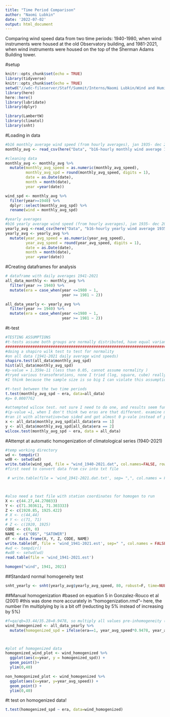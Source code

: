 ---
title: "Time Period Comparison"
author: "Naomi Lubkin"
date: '2022-07-02'
output: html_document
---
Comparing wind speed data from two time periods: 1940-1980, when wind instruments
were housed at the old Observatory building, and 1981-2021, when wind instruments
were housed on the top of the Sherman Adams Building tower. 

#setup
```{r setup, include=FALSE}
knitr::opts_chunk$set(echo = TRUE)
library(tidyverse)
knitr::opts_chunk$set(echo = TRUE)
setwd("//wdc-fileserver/Staff/Summit/Interns/Naomi Lubkin/Wind and Humidity Climate Trends")
library(here)
here::here()
library(lubridate)
library(dplyr)

library(LambertW)
library(climatol)
library(snht)
```


#Loading in data
```{r}
#b16 monthly average wind speed (from hourly averages), jan 1935- dec 2021
monthly_avg <- read_csv(here("Data", "b16-hourly monthly wind average 1935-2021.csv"))

#cleaning data
monthly_avg <- monthly_avg %>%
  mutate(monthly_avg_speed = as.numeric(monthly_avg_speed), 
         monthly_avg_spd = round(monthly_avg_speed, digits = 1), 
         date = as.Date(date), 
         month = month(date), 
         year =year(date)) 

wind_spd <- monthly_avg %>%
  filter(year>=1940) %>% 
  dplyr::select(monthly_avg_spd) %>% 
  rename(wind = monthly_avg_spd)

#yearly averages 
#b16 yearly average wind speed (from hourly averages), jan 1935- dec 2021
yearly_avg <-read_csv(here("Data", "b16-hourly yearly wind average 1935-2021.csv"))
yearly_avg <- yearly_avg %>%
  mutate(year_avg_speed = as.numeric(year_avg_speed), 
         year_avg_speed = round(year_avg_speed, digits = 1), 
         date = as.Date(date), 
         month = month(date), 
         year =year(date))


```

#Creating dataframes for analysis

```{r}
# dataframe with daily averages 1941-2021
all_data_monthly <- monthly_avg %>%
  filter(year >= 1940) %>%
  mutate(era = case_when(year <=1980 ~ 1, 
                         year >= 1981 ~ 2))

all_data_yearly <- yearly_avg %>%
  filter(year >= 1940) %>%
  mutate(era = case_when(year <=1980 ~ 1, 
                         year >= 1981 ~ 2))

```



#t-test
```{r}
#TESTING ASSUMPTIONS
#t-tests assume both groups are normally distributed, have equal variances, so need to test for that first
######################################################################################
#doing a shapiro wilk test to test for normality 
#on all data (1941-2021 daily average wind speeds)
shapiro.test(all_data$monthly_avg_spd)
hist(all_data$monthly_avg_spd)
#p-value = 1.359e-11 (less than 0.05, cannot assume normality )
#tryed various transofmrations, none I tried (log, square, cube) really helped
#I think because the sample size is so big I can violate this assumption? 

#t-test between the two time periods
t.test(monthly_avg_spd ~ era, data=all_data)
#p= 0.0007762

#attempted wilcox test. not sure I need to do one, and results seem funky 
#(p-value =1, when I don't think two eras are that different. examine more closely before using
#ran it with alternative=two sided and got almost 0 p-vale instead of p-value 1. need to do more research
x <- all_data$monthly_avg_spd[all_data$era == 1]
y <- all_data$monthly_avg_spd[all_data$era == 2]
wilcox.test(monthly_avg_spd ~ era, data = all_data)
```

#Attempt at automatic homogenization of climatological series (1940-2021)
```{r}
#temp working directory
wd <- tempdir()
wd0 <- setwd(wd)
write.table(wind_spd, file = "wind_1940-2021.dat", col.names=FALSE, row.names = FALSE)
#first need to convert data from csv into txt file

 # write.table(file = 'wind_1941-2021.dat.txt', sep= ",", col.names = FALSE, row.names = FALSE)



#also need a text file with station coordinates for homogen to run 
X <- c(44.27,44.270833)
Y <- c(71.303611, 71.303333)
Z <- c(1920.85, 1925.422)
# X <- c(44,44)
# Y <- c(71, 71)
# Z <- c(1920, 1925)
CODE <- c(0, 0)
NAME <- c("OBS", "SATOWER")
df <- data.frame(X, Y, Z, CODE, NAME)
write.table(df, file = 'wind_1941-2021.est', sep=" ", col.names = FALSE, row.names = FALSE)
#wd <- tempdir()
#wd0 <- setwd(wd)
read.table(file = 'wind_1941-2021.est')

homogen("wind", 1941, 2021)
```


##Standard normal homogeneity test
```{r}
snht_yearly <- snht(yearly_avg$yearly_avg_speed, 80, robust=F, time=NULL)
```

##Manual homogenization 
#based on equation 5 in Gonzalez-Rouco et al (2001)
#this was done more accurately in "homogenization.rmd"-- here, the number I'm multiplying by is a bit off (reducting by 5% instead of increasing by 5%)
```{r}
#f=qa/qb=33.44/35.28=0.9478, so multiply all values pre-inhomogeneity (1940-1980) by 0.9478
wind_homogenized <- all_data_yearly %>%
  mutate(homogenized_spd = ifelse(era==1, year_avg_speed*0.9478, year_avg_speed))



#plot of homogenized data
homogenized_wind_plot <- wind_homogenized %>%
  ggplot(aes(x=year, y = homogenized_spd)) +
  geom_point()+
  ylim(0,40)

non_homogonized_plot <- wind_homogenized %>%
  ggplot(aes(x=year, y=year_avg_speed)) +
  geom_point() +
  ylim(0,40)
```

#t test on homogenized data!
```{r}
t.test(homogenized_spd ~ era, data=wind_homogenized)
```

